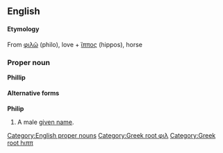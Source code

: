 ==English==
====Etymology====
From {{Gr.}} [[φιλῶ]] (philo), love + [[ἵππος]] (hippos), horse

===Proper noun===
[[Category:English proper nouns]]
'''Phillip'''

====Alternative forms====
'''Philip'''

#A male [[given name]].

[[Category:Greek root φιλ]]
[[Category:Greek root hιππ]]